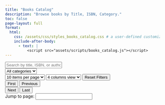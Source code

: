 ```yaml
---
title: "Books Catalog"
description: "Browse books by Title, ISBN, Category."
toc: false
page-layout: full
format:
  html:
    css: /assets/css/styles_books_catalog.css # a user-defined customization
    include-after-body:
      - text: |
          <script src="assets/scripts/books_catalog.js"></script>
---
```


```{=html}

<!-- Top Filters: Search + Category -->
 <div class="top-filters-container">
  <div class="search-bar-filter-container">
    <input type="text" id="search-bar" placeholder="Search by title, ISBN, or author..." />
  </div>

  <div class="category-filter-container">
    <select class="category-filter">
      <option value="">All categories</option>
    </select>
  </div>

  <!-- Bottom Filters -->
  <div class="filters-container bottom-filters">
      <select id="items-per-page">
        <option value="5">5 items per page</option>
        <option value="10" selected>10 items per page</option>
        <option value="15">15 items per page</option>
        <option value="20">20 items per page</option>
        <option value="all">All items</option>
      </select>

      <select id="columns-per-row">
        <option value="1">1 column view</option>
        <option value="2">2 columns view</option>
        <option value="3">3 columns view</option>
        <option value="4" selected>4 columns view</option>
      </select>

      <button id="reset-filters">Reset Filters</button>

</div>


<!-- Result Summary -->
<div class="result-summary-container">
    <div id="result-summary"></div>
</div>

<!-- Loading Spinner -->
<div id="loading-spinner" role="status" aria-label="Loading products..."></div>
<!-- Product Grid -->
<div id="product-list" class="product-list"></div>
<!-- Pagination Controls -->
<div id="pagination-controls">
  <button class="pagination-btn" id="first-page">First</button>
  <button class="pagination-btn" id="prev-page">Previous</button>
  <div id="page-numbers"></div>
  <button class="pagination-btn" id="next-page">Next</button>
  <button class="pagination-btn" id="last-page">Last</button>
  <!-- Go to page -->
  <div id="page-jump-container">
    <label for="page-jump-input">Jump to page:</label>
    <input type="number" id="page-jump-input" min="1" aria-label="Jump to page number">
  </div>
</div>

<!-- Template for Product Card -->
<template id="product-template">
  <div class="product-card">
    <img class="product-image" src="" alt="Book cover" />
    <h3 class="product-name"></h3>
    <p class="product-isbn"></p>
    <p class="product-category"></p>
    <p class="product-format"></p>
    <span class="product-price"></span>
  </div>
</template>

```
